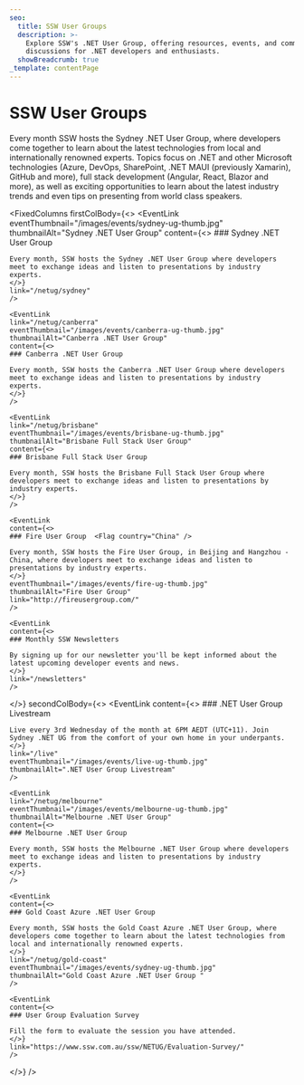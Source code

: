 ```yaml
---
seo:
  title: SSW User Groups
  description: >-
    Explore SSW's .NET User Group, offering resources, events, and community
    discussions for .NET developers and enthusiasts.
  showBreadcrumb: true
_template: contentPage
---
```


# SSW User Groups

Every month SSW hosts the Sydney .NET User Group, where developers come together to learn about the latest technologies from local and internationally renowned experts. Topics focus on .NET and other Microsoft technologies (Azure, DevOps, SharePoint, .NET MAUI (previously Xamarin), GitHub and more), full stack development (Angular, React, Blazor and more), as well as exciting opportunities to learn about the latest industry trends and even tips on presenting from world class speakers.

<VideoEmbed url="https://www.youtube.com/watch?v=coPZ75akNYA" videoWidth="w-full" removeMargin={true} caption="SSW's Monthly User Groups: the best place to learn for free" duration="1 min" />

<FixedColumns
  firstColBody={<>
    <EventLink
    eventThumbnail="/images/events/sydney-ug-thumb.jpg"
    thumbnailAlt="Sydney .NET User Group"
    content={<>
    ### Sydney .NET User Group
    
    Every month, SSW hosts the Sydney .NET User Group where developers meet to exchange ideas and listen to presentations by industry experts.
    </>}
    link="/netug/sydney"
    />
    
    <EventLink
    link="/netug/canberra"
    eventThumbnail="/images/events/canberra-ug-thumb.jpg"
    thumbnailAlt="Canberra .NET User Group"
    content={<>
    ### Canberra .NET User Group
    
    Every month, SSW hosts the Canberra .NET User Group where developers meet to exchange ideas and listen to presentations by industry experts.
    </>}
    />
    
    <EventLink
    link="/netug/brisbane"
    eventThumbnail="/images/events/brisbane-ug-thumb.jpg"
    thumbnailAlt="Brisbane Full Stack User Group"
    content={<>
    ### Brisbane Full Stack User Group
    
    Every month, SSW hosts the Brisbane Full Stack User Group where developers meet to exchange ideas and listen to presentations by industry experts.
    </>}
    />
    
    <EventLink
    content={<>
    ### Fire User Group  <Flag country="China" />
    
    Every month, SSW hosts the Fire User Group, in Beijing and Hangzhou - China, where developers meet to exchange ideas and listen to presentations by industry experts.
    </>}
    eventThumbnail="/images/events/fire-ug-thumb.jpg"
    thumbnailAlt="Fire User Group"
    link="http://fireusergroup.com/"
    />
    
    <EventLink
    content={<>
    ### Monthly SSW Newsletters
    
    By signing up for our newsletter you'll be kept informed about the latest upcoming developer events and news.
    </>}
    link="/newsletters"
    />
  </>}
  secondColBody={<>
    <EventLink
    content={<>
    ### .NET User Group Livestream
    
    Live every 3rd Wednesday of the month at 6PM AEDT (UTC+11). Join Sydney .NET UG from the comfort of your own home in your underpants.
    </>}
    link="/live"
    eventThumbnail="/images/events/live-ug-thumb.jpg"
    thumbnailAlt=".NET User Group Livestream"
    />
    
    <EventLink
    link="/netug/melbourne"
    eventThumbnail="/images/events/melbourne-ug-thumb.jpg"
    thumbnailAlt="Melbourne .NET User Group"
    content={<>
    ### Melbourne .NET User Group
    
    Every month, SSW hosts the Melbourne .NET User Group where developers meet to exchange ideas and listen to presentations by industry experts.
    </>}
    />
    
    <EventLink
    content={<>
    ### Gold Coast Azure .NET User Group
    
    Every month, SSW hosts the Gold Coast Azure .NET User Group, where developers come together to learn about the latest technologies from local and internationally renowned experts.
    </>}
    link="/netug/gold-coast"
    eventThumbnail="/images/events/sydney-ug-thumb.jpg"
    thumbnailAlt="Gold Coast Azure .NET User Group "
    />
    
    <EventLink
    content={<>
    ### User Group Evaluation Survey
    
    Fill the form to evaluate the session you have attended.
    </>}
    link="https://www.ssw.com.au/ssw/NETUG/Evaluation-Survey/"
    />
  </>}
/>
